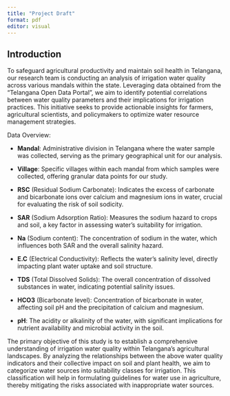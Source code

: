 ```yaml
---
title: "Project Draft"
format: pdf
editor: visual
---
```


## **Introduction**

To safeguard agricultural productivity and maintain soil health in Telangana, our research team is conducting an analysis of irrigation water quality across various mandals within the state. Leveraging data obtained from the "Telangana Open Data Portal", we aim to identify potential correlations between water quality parameters and their implications for irrigation practices. This initiative seeks to provide actionable insights for farmers, agricultural scientists, and policymakers to optimize water resource management strategies.

Data Overview:

-   **Mandal**: Administrative division in Telangana where the water sample was collected, serving as the primary geographical unit for our analysis.

-   **Village**: Specific villages within each mandal from which samples were collected, offering granular data points for our study.

-   **RSC** (Residual Sodium Carbonate): Indicates the excess of carbonate and bicarbonate ions over calcium and magnesium ions in water, crucial for evaluating the risk of soil sodicity.

-   **SAR** (Sodium Adsorption Ratio): Measures the sodium hazard to crops and soil, a key factor in assessing water's suitability for irrigation.

-   **Na** (Sodium content): The concentration of sodium in the water, which influences both SAR and the overall salinity hazard.

-   **E.C** (Electrical Conductivity): Reflects the water's salinity level, directly impacting plant water uptake and soil structure.

-   **TDS** (Total Dissolved Solids): The overall concentration of dissolved substances in water, indicating potential salinity issues.

-   **HCO3** (Bicarbonate level): Concentration of bicarbonate in water, affecting soil pH and the precipitation of calcium and magnesium.

-   **pH**: The acidity or alkalinity of the water, with significant implications for nutrient availability and microbial activity in the soil.

The primary objective of this study is to establish a comprehensive understanding of irrigation water quality within Telangana's agricultural landscapes. By analyzing the relationships between the above water quality indicators and their collective impact on soil and plant health, we aim to categorize water sources into suitability classes for irrigation. This classification will help in formulating guidelines for water use in agriculture, thereby mitigating the risks associated with inappropriate water sources.
